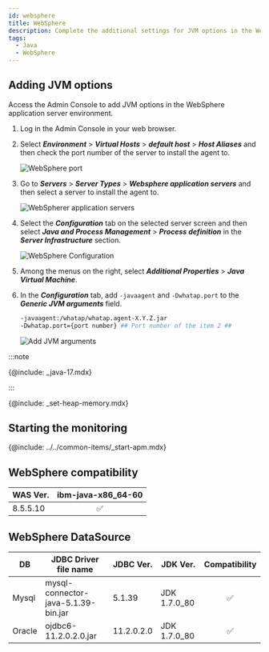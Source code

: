 ```yaml
---
id: websphere
title: WebSphere
description: Complete the additional settings for JVM options in the WebSphere application server environment.
tags:
  - Java
  - WebSphere
---
```


## Adding JVM options

Access the Admin Console to add JVM options in the WebSphere application server environment.

1.  Log in the Admin Console in your web browser.

2.  Select **_Environment_** > **_Virtual Hosts_** > **_default host_** > **_Host Aliases_** and then check the port number of the server to install the agent to.

    ![WebSphere port](https://img.whatap.io/media/agent_java/install/330.png)

3.  Go to **_Servers_** > **_Server Types_** > **_Websphere application servers_** and then select a server to install the agent to.

    ![WebSpherer application servers](https://img.whatap.io/media/agent_java/install/300.png)

4.  Select the **_Configuration_** tab on the selected server screen and then select **_Java and Process Management_** > **_Process definition_** in the **_Server Infrastructure_** section.

    ![WebSphere Configuration](https://img.whatap.io/media/agent_java/install/310.png)

5.  Among the menus on the right, select **_Additional Properties_** > **_Java Virtual Machine_**.

6.  In the **_Configuration_** tab, add `-javaagent` and `-Dwhatap.port` to the **_Generic JVM arguments_** field.

    ```bash
    -javaagent:/whatap/whatap.agent-X.Y.Z.jar 
    -Dwhatap.port={port number} ## Port number of the item 2 ##
    ```

    ![Add JVM arguments](https://img.whatap.io/media/agent_java/install/340.png)

:::note

{@include: _java-17.mdx} 

:::

{@include: _set-heap-memory.mdx}

## Starting the monitoring

{@include: ../../common-items/_start-apm.mdx} 

## WebSphere compatibility

| WAS Ver. |        ibm-java-x86_64-60       |
| -------- | :-----------------------------: |
| 8.5.5.10 | <span class='emoji-ok'>✅</span> |

## WebSphere DataSource

| DB     | JDBC Driver file name               | JDBC Ver.  | JDK Ver.     |          Compatibility          |
| ------ | ----------------------------------- | ---------- | ------------ | :-----------------------------: |
| Mysql  | mysql-connector-java-5.1.39-bin.jar | 5.1.39     | JDK 1.7.0_80 | <span class='emoji-ok'>✅</span> |
| Oracle | ojdbc6-11.2.0.2.0.jar               | 11.2.0.2.0 | JDK 1.7.0_80 | <span class='emoji-ok'>✅</span> |
